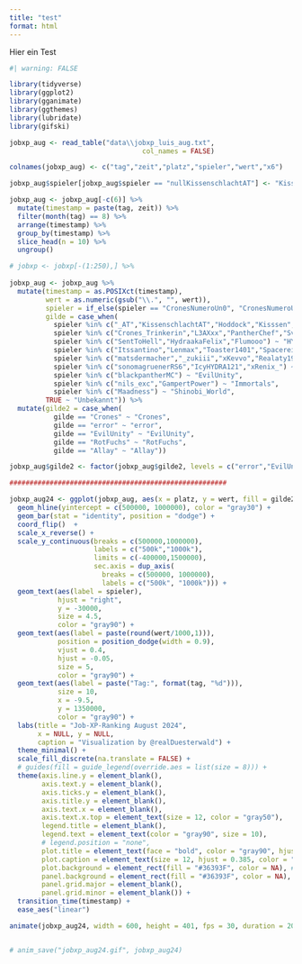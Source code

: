 ```yaml
---
title: "test"
format: html
---
```


Hier ein Test

```r
#| warning: FALSE

library(tidyverse)
library(ggplot2)
library(gganimate)
library(ggthemes)
library(lubridate)
library(gifski)

jobxp_aug <- read_table("data\\jobxp_luis_aug.txt", 
                                 col_names = FALSE)

colnames(jobxp_aug) <- c("tag","zeit","platz","spieler","wert","x6")

jobxp_aug$spieler[jobxp_aug$spieler == "nullKissenschlachtAT"] <- "KissenschlachtAT"

jobxp_aug <- jobxp_aug[-c(6)] %>% 
  mutate(timestamp = paste(tag, zeit)) %>% 
  filter(month(tag) == 8) %>% 
  arrange(timestamp) %>% 
  group_by(timestamp) %>% 
  slice_head(n = 10) %>% 
  ungroup()

# jobxp <- jobxp[-(1:250),] %>% 
  
jobxp_aug <- jobxp_aug %>% 
  mutate(timestamp = as.POSIXct(timestamp),
         wert = as.numeric(gsub("\\.", "", wert)),
         spieler = if_else(spieler == "CronesNumeroUn0", "CronesNumeroUni", spieler),
         gilde = case_when(
           spieler %in% c("_AT","KissenschlachtAT","Hoddock","Kisssen","AFKissen","Wasserschlacht","Kissenschlachti","KissenschlachtQA","jey27600","Luiiis","Plotwal","DetectiveGatow","Gissen","zY8") ~ "error",
           spieler %in% c("Crones_Trinkerin","L3AXxx","PantherChef","Svooo","hundeliebhaber08","eriikaaa","TeamCrones","Dentoox","Crones_Pat","goldlampe","Crones_Rhaegal","Crones_AryaStark","Tomkingo","dontrealize","Crones_lampe","CR0NES","WarpArmortrims","Duchio21","CronesNumeroUn0","Crones_JonSnow","CronesNumeroUno","BlvckMamba") ~ "Crones",
           spieler %in% c("SentToHell","HydraakaFelix","Flumooo") ~ "HYPERS",
           spieler %in% c("Itssantino","Lenmax","Toaster1401","Spacereihu","LucaK2805","SplashVIIII","KleinerWolf2310","xxVicKiexx") ~ "monoton",
           spieler %in% c("matsdermacher","_zukiii","xKevvo","Realaty197","BieKz","Kuschelhase08","Jirencool","Trakaitom","Cayex","Tuvi_Jah") ~ "Allay",
           spieler %in% c("sonomagruenerRS6","IcyHYDRA121","xRenix_") ~ "RotFuchs",
           spieler %in% c("blackpantherMC") ~ "EvilUnity",
           spieler %in% c("nils_exc","GampertPower") ~ "Immortals",
           spieler %in% c("Maadness") ~ "Shinobi_World",
         TRUE ~ "Unbekannt")) %>% 
  mutate(gilde2 = case_when(
           gilde == "Crones" ~ "Crones",
           gilde == "error" ~ "error",
           gilde == "EvilUnity" ~ "EvilUnity",
           gilde == "RotFuchs" ~ "RotFuchs",
           gilde == "Allay" ~ "Allay"))

jobxp_aug$gilde2 <- factor(jobxp_aug$gilde2, levels = c("error","EvilUnity","Crones","Allay","RotFuchs"))

######################################################

jobxp_aug24 <- ggplot(jobxp_aug, aes(x = platz, y = wert, fill = gilde2)) +
  geom_hline(yintercept = c(500000, 1000000), color = "gray30") +
  geom_bar(stat = "identity", position = "dodge") +
  coord_flip()  +
  scale_x_reverse() +
  scale_y_continuous(breaks = c(500000,1000000),
                     labels = c("500k","1000k"),
                     limits = c(-400000,1500000),
                     sec.axis = dup_axis(
                       breaks = c(500000, 1000000),
                       labels = c("500k", "1000k"))) +
  geom_text(aes(label = spieler),
            hjust = "right",
            y = -30000,
            size = 4.5,
            color = "gray90") + 
  geom_text(aes(label = paste(round(wert/1000,1))),
            position = position_dodge(width = 0.9),
            vjust = 0.4,
            hjust = -0.05,
            size = 5,
            color = "gray90") +
  geom_text(aes(label = paste("Tag:", format(tag, "%d"))),
            size = 10,
            x = -9.5,
            y = 1350000,
            color = "gray90") +
  labs(title = "Job-XP-Ranking August 2024",
       x = NULL, y = NULL,
       caption = "Visualization by @realDuesterwald") +
  theme_minimal() +
  scale_fill_discrete(na.translate = FALSE) +
  # guides(fill = guide_legend(override.aes = list(size = 8))) +
  theme(axis.line.y = element_blank(),
        axis.text.y = element_blank(),
        axis.ticks.y = element_blank(),
        axis.title.y = element_blank(),
        axis.text.x = element_blank(),
        axis.text.x.top = element_text(size = 12, color = "gray50"),
        legend.title = element_blank(),
        legend.text = element_text(color = "gray90", size = 10),
        # legend.position = "none",
        plot.title = element_text(face = "bold", color = "gray90", hjust = 1.12, size = 30, margin = margin(t = 10, b = 5)),
        plot.caption = element_text(size = 12, hjust = 0.385, color = "gray75", margin = margin(b = 10)),
        plot.background = element_rect(fill = "#36393F", color = NA), # Hintergrundfarbe des Plots
        panel.background = element_rect(fill = "#36393F", color = NA), # Hintergrundfarbe des Panels
        panel.grid.major = element_blank(),
        panel.grid.minor = element_blank()) +
  transition_time(timestamp) +
  ease_aes("linear")

animate(jobxp_aug24, width = 600, height = 401, fps = 30, duration = 20, end_pause = 50)


# anim_save("jobxp_aug24.gif", jobxp_aug24)
  
```

